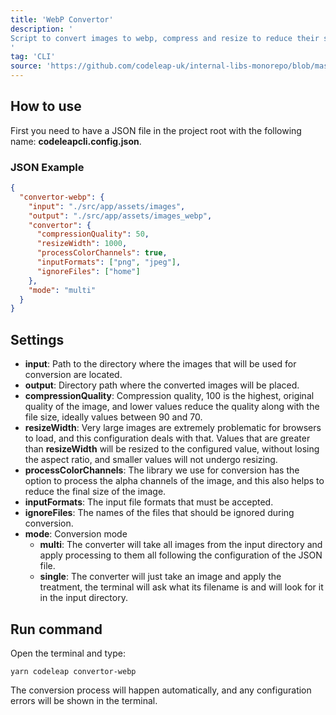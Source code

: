 ```yaml
---
title: 'WebP Convertor'
description: '
Script to convert images to webp, compress and resize to reduce their size and improve loading speed in browsers. Everything completely configurable through a JSON file.
'
tag: 'CLI'
source: 'https://github.com/codeleap-uk/internal-libs-monorepo/blob/master/packages/cli/src/commands/convertorWebp.ts'
---
```


## How to use

First you need to have a JSON file in the project root with the following name: **codeleapcli.config.json**.

### JSON Example
```json
{
  "convertor-webp": {
    "input": "./src/app/assets/images",
    "output": "./src/app/assets/images_webp",
    "convertor": {
      "compressionQuality": 50,
      "resizeWidth": 1000,
      "processColorChannels": true,
      "inputFormats": ["png", "jpeg"],
      "ignoreFiles": ["home"]
    },
    "mode": "multi"
  } 
}
```

## Settings

- **input**: Path to the directory where the images that will be used for conversion are located.
- **output**: Directory path where the converted images will be placed.
- **compressionQuality**: Compression quality, 100 is the highest, original quality of the image, and lower values reduce the quality along with the file size, ideally values between 90 and 70.
- **resizeWidth**: Very large images are extremely problematic for browsers to load, and this configuration deals with that. Values that are greater than **resizeWidth** will be resized to the configured value, without losing the aspect ratio, and smaller values will not undergo resizing.
- **processColorChannels**: The library we use for conversion has the option to process the alpha channels of the image, and this also helps to reduce the final size of the image.
- **inputFormats**: The input file formats that must be accepted.
- **ignoreFiles**: The names of the files that should be ignored during conversion.
- **mode**: Conversion mode
  - **multi**: The converter will take all images from the input directory and apply processing to them all following the configuration of the JSON file.
  - **single**: The converter will just take an image and apply the treatment, the terminal will ask what its filename is and will look for it in the input directory.

## Run command

Open the terminal and type:


```
yarn codeleap convertor-webp
```

The conversion process will happen automatically, and any configuration errors will be shown in the terminal.
